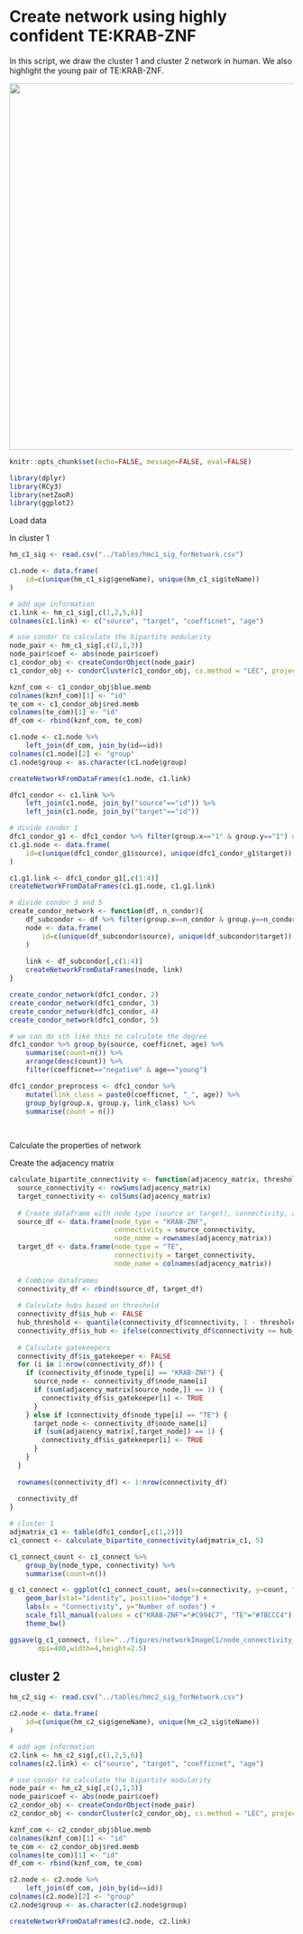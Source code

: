 # Create network using highly confident TE:KRAB-ZNF

In this script, we draw the cluster 1 and cluster 2 network in human. We also highlight the young pair of TE:KRAB-ZNF.

![](/figures/hmc1_869_age_network.png){width="649"}

```r
knitr::opts_chunk$set(echo=FALSE, message=FALSE, eval=FALSE)
```

```r
library(dplyr)
library(RCy3)
library(netZooR)
library(ggplot2)
```

Load data

In cluster 1

```r
hm_c1_sig <- read.csv("../tables/hmc1_sig_forNetwork.csv")

c1.node <- data.frame(
    id=c(unique(hm_c1_sig$geneName), unique(hm_c1_sig$teName))
)

# add age information
c1.link <- hm_c1_sig[,c(1,2,5,6)]
colnames(c1.link) <- c("source", "target", "coefficnet", "age")
```

```r
# use condor to calculate the bipartite modularity
node_pair <- hm_c1_sig[,c(2,1,3)]
node_pair$coef <- abs(node_pair$coef)
c1_condor_obj <- createCondorObject(node_pair)
c1_condor_obj <- condorCluster(c1_condor_obj, cs.method = "LEC", project=F)

kznf_com <- c1_condor_obj$blue.memb
colnames(kznf_com)[1] <- "id"
te_com <- c1_condor_obj$red.memb
colnames(te_com)[1] <- "id"
df_com <- rbind(kznf_com, te_com)

c1.node <- c1.node %>%
    left_join(df_com, join_by(id==id))
colnames(c1.node)[2] <- "group"
c1.node$group <- as.character(c1.node$group)

createNetworkFromDataFrames(c1.node, c1.link)
```

```r
dfc1_condor <- c1.link %>%
    left_join(c1.node, join_by("source"=="id")) %>%
    left_join(c1.node, join_by("target"=="id"))

# divide condor 1    
dfc1_condor_g1 <- dfc1_condor %>% filter(group.x=="1" & group.y=="1") #94
c1.g1.node <- data.frame(
    id=c(unique(dfc1_condor_g1$source), unique(dfc1_condor_g1$target))
)

c1.g1.link <- dfc1_condor_g1[,c(1:4)]    
createNetworkFromDataFrames(c1.g1.node, c1.g1.link)

# divide condor 3 and 5
create_condor_network <- function(df, n_condor){
    df_subcondor <- df %>% filter(group.x==n_condor & group.y==n_condor) #94
    node <- data.frame(
        id=c(unique(df_subcondor$source), unique(df_subcondor$target))
    )
    
    link <- df_subcondor[,c(1:4)]    
    createNetworkFromDataFrames(node, link)
}

create_condor_network(dfc1_condor, 2)
create_condor_network(dfc1_condor, 3)
create_condor_network(dfc1_condor, 4)
create_condor_network(dfc1_condor, 5)
```

```r
# we can do sth like this to calculate the degree
dfc1_condor %>% group_by(source, coefficnet, age) %>% 
    summarise(count=n()) %>% 
    arrange(desc(count)) %>% 
    filter(coefficnet=="negative" & age=="young")

dfc1_condor_preprocess <- dfc1_condor %>%
    mutate(link_class = paste0(coefficnet, "_", age)) %>%
    group_by(group.x, group.y, link_class) %>%
    summarise(count = n())
    
    

```

Calculate the properties of network

Create the adjacency matrix

```r
calculate_bipartite_connectivity <- function(adjacency_matrix, threshold_percent) {
  source_connectivity <- rowSums(adjacency_matrix)
  target_connectivity <- colSums(adjacency_matrix)
  
  # Create dataframe with node type (source or target), connectivity, and node name
  source_df <- data.frame(node_type = "KRAB-ZNF", 
                          connectivity = source_connectivity, 
                          node_name = rownames(adjacency_matrix))
  target_df <- data.frame(node_type = "TE", 
                          connectivity = target_connectivity, 
                          node_name = colnames(adjacency_matrix))
  
  # Combine dataframes
  connectivity_df <- rbind(source_df, target_df)
  
  # Calculate hubs based on threshold
  connectivity_df$is_hub <- FALSE
  hub_threshold <- quantile(connectivity_df$connectivity, 1 - threshold_percent/100)
  connectivity_df$is_hub <- ifelse(connectivity_df$connectivity >= hub_threshold, TRUE, FALSE)
  
  # Calculate gatekeepers
  connectivity_df$is_gatekeeper <- FALSE
  for (i in 1:nrow(connectivity_df)) {
    if (connectivity_df$node_type[i] == "KRAB-ZNF") {
      source_node <- connectivity_df$node_name[i]
      if (sum(adjacency_matrix[source_node,]) == 1) {
        connectivity_df$is_gatekeeper[i] <- TRUE
      }
    } else if (connectivity_df$node_type[i] == "TE") {
      target_node <- connectivity_df$node_name[i]
      if (sum(adjacency_matrix[,target_node]) == 1) {
        connectivity_df$is_gatekeeper[i] <- TRUE
      }
    }
  }
  
  rownames(connectivity_df) <- 1:nrow(connectivity_df)
  
  connectivity_df
}
```

```r
# cluster 1
adjmatrix_c1 <- table(dfc1_condor[,c(1,2)])
c1_connect <- calculate_bipartite_connectivity(adjmatrix_c1, 5)

c1_connect_count <- c1_connect %>% 
    group_by(node_type, connectivity) %>%
    summarise(count=n())

g_c1_connect <- ggplot(c1_connect_count, aes(x=connectivity, y=count, fill=node_type)) +
    geom_bar(stat="identity", position="dodge") +
    labs(x = "Connectivity", y="Number of nodes") +
    scale_fill_manual(values = c("KRAB-ZNF"="#C994C7", "TE"="#7BCCC4")) +
    theme_bw()

ggsave(g_c1_connect, file="../figures/networkImageC1/node_connectivity_barplot.jpg", 
       dpi=400,width=4,height=2.5)


```

## cluster 2

```r
hm_c2_sig <- read.csv("../tables/hmc2_sig_forNetwork.csv")

c2.node <- data.frame(
    id=c(unique(hm_c2_sig$geneName), unique(hm_c2_sig$teName))
)

# add age information
c2.link <- hm_c2_sig[,c(1,2,5,6)]
colnames(c2.link) <- c("source", "target", "coefficnet", "age")

# use condor to calculate the bipartite modularity
node_pair <- hm_c2_sig[,c(2,1,3)]
node_pair$coef <- abs(node_pair$coef)
c2_condor_obj <- createCondorObject(node_pair)
c2_condor_obj <- condorCluster(c2_condor_obj, cs.method = "LEC", project=F)

kznf_com <- c2_condor_obj$blue.memb
colnames(kznf_com)[1] <- "id"
te_com <- c2_condor_obj$red.memb
colnames(te_com)[1] <- "id"
df_com <- rbind(kznf_com, te_com)

c2.node <- c2.node %>%
    left_join(df_com, join_by(id==id))
colnames(c2.node)[2] <- "group"
c2.node$group <- as.character(c2.node$group)

createNetworkFromDataFrames(c2.node, c2.link)

```
